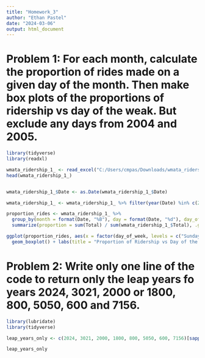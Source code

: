 ```yaml
---
title: "Homework_3"
author: "Ethan Pastel"
date: "2024-03-06"
output: html_document
---
```


# Problem 1: For each month, calculate the proportion of rides made on a given day of the month. Then make box plots of the proportions of ridership vs day of the weak. But exclude any days from 2004 and 2005.

```r
library(tidyverse)
library(readxl)

wmata_ridership_1_ <- read_excel("C:/Users/cmpas/Downloads/wmata_ridership (1).xlsx")
head(wmata_ridership_1_)


wmata_ridership_1_$Date <- as.Date(wmata_ridership_1_$Date)

wmata_ridership_1_ <- wmata_ridership_1_ %>% filter(year(Date) %in% c(2004, 2005))

proportion_rides <- wmata_ridership_1_ %>%
  group_by(month = format(Date, "%B"), day = format(Date, "%d"), day_of_week = weekdays(Date)) %>%
  summarize(proportion = sum(Total) / sum(wmata_ridership_1_$Total), .groups = "drop")

ggplot(proportion_rides, aes(x = factor(day_of_week, levels = c("Sunday", "Monday", "Tuesday", "Wednesday", "Thursday", "Friday", "Saturday")), y = proportion)) +
  geom_boxplot() + labs(title = "Proportion of Ridership vs Day of the Week", x = "Day of the Week", y = "Proportion of Ridership")

```

# Problem 2: Write only one line of the code to return only the leap years fo years 2024, 3021, 2000 or 1800, 800, 5050, 600 and 7156.

```r
library(lubridate)
library(tidyverse)

leap_years_only <- c(2024, 3021, 2000, 1800, 800, 5050, 600, 7156)[sapply(c(2024, 3021, 2000, 1800, 800, 5050, 600, 7156), leap_year)]

leap_years_only

```

